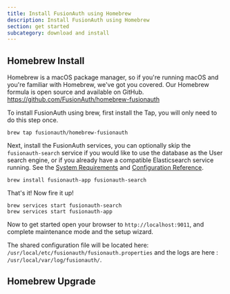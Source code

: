```yaml
---
title: Install FusionAuth using Homebrew
description: Install FusionAuth using Homebrew
section: get started
subcategory: download and install
---
```


## Homebrew Install

Homebrew is a macOS package manager, so if you're running macOS and you're familiar with Homebrew, we've got you covered. Our Homebrew formula is open source and available on GitHub.
https://github.com/FusionAuth/homebrew-fusionauth

To install FusionAuth using brew, first install the Tap, you will only need to do this step once.

```
brew tap fusionauth/homebrew-fusionauth
```

Next, install the FusionAuth services, you can optionally skip the `fusionauth-search` service if you would like to use the database as the User search engine, or if you already have a compatible Elasticsearch service running. See the [System Requirements](/docs/get-started/download-and-install/system-requirements) and [Configuration Reference](/docs/reference/configuration).

```
brew install fusionauth-app fusionauth-search
```
That's it!  Now fire it up!

```
brew services start fusionauth-search
brew services start fusionauth-app
```

Now to get started open your browser to `http://localhost:9011`, and complete maintenance mode and the setup wizard.

The shared configuration file will be located here: `/usr/local/etc/fusionauth/fusionauth.properties` and the logs are here : `/usr/local/var/log/fusionauth/`.

## Homebrew Upgrade

<UpgradeUsingBrew />
